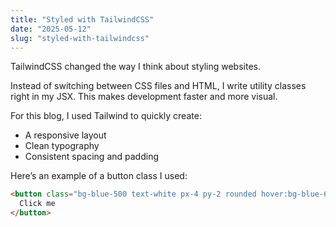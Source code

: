 ```yaml
---
title: "Styled with TailwindCSS"
date: "2025-05-12"
slug: "styled-with-tailwindcss"
---
```


TailwindCSS changed the way I think about styling websites.

Instead of switching between CSS files and HTML, I write utility classes right in my JSX. This makes development faster and more visual.

For this blog, I used Tailwind to quickly create:
- A responsive layout
- Clean typography
- Consistent spacing and padding

Here’s an example of a button class I used:

```html
<button class="bg-blue-500 text-white px-4 py-2 rounded hover:bg-blue-600">
  Click me
</button>
